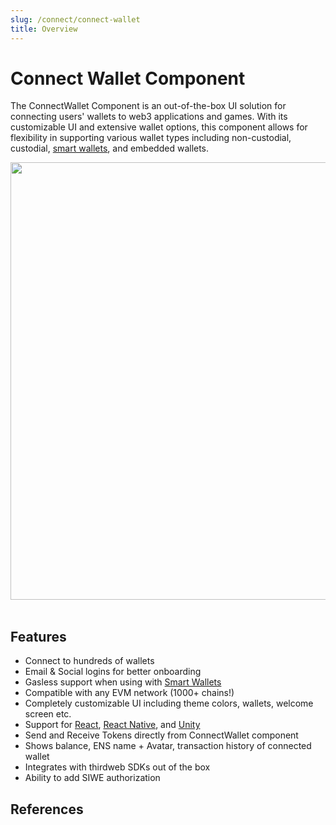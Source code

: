 ```yaml
---
slug: /connect/connect-wallet
title: Overview
---
```



# Connect Wallet Component

The ConnectWallet Component is an out-of-the-box UI solution for connecting users' wallets to web3 applications and games.
With its customizable UI and extensive wallet options,
this component allows for flexibility in supporting various wallet types including non-custodial,
custodial, [smart wallets](/smart-wallet), and embedded wallets.

<div className="col col--12" style={{ padding: 8 }}>
  <QuickstartCard
    name="Try out the ConnectWallet Playground to see it in action!"
    link="https://thirdweb.com/dashboard/wallets/connect"
    image="/assets/product/connect-wallet.png"
  />
</div>

<div
  style={{
    display: "flex",
    justifyContent: "center",
    marginBottom: '50px',
    marginTop: '50px'
}} >

  <img src="/assets/connect-wallet/connect-wallet-hero.webp" width="700" />
</div>

<br />

## Features

- Connect to hundreds of wallets
- Email & Social logins for better onboarding
- Gasless support when using with [Smart Wallets](/wallet/smart-wallet)
- Compatible with any EVM network (1000+ chains!)
- Completely customizable UI including theme colors, wallets, welcome screen etc.
- Support for [React](/connect/usage-with-react-sdk), [React Native](/connect/usage-with-react-native-sdk), and [Unity](/connect/usage-with-unity-sdk)
- Send and Receive Tokens directly from ConnectWallet component
- Shows balance, ENS name + Avatar, transaction history of connected wallet
- Integrates with thirdweb SDKs out of the box
- Ability to add SIWE authorization

## References

<div className="row" style={{ marginBottom: 12, padding: 8, paddingTop: 0 }}>
  <div className="col col--4" style={{ padding: 8 }}>
    <QuickstartCard
      name="React SDK"
      link="/react/react.connectwallet"
      image="/assets/languages/react.png"
    />
  </div>
  <div className="col col--4" style={{ padding: 8 }}>
    <QuickstartCard
      name="React Native SDK"
      link="/react-native/react-native.connectwallet"
      image="/assets/languages/react-native.png"
    />
  </div>
  <div className="col col--4" style={{ padding: 8 }}>
    <QuickstartCard
      name="Unity SDK"
      link="/unity/connectwallet"
      image="/assets/languages/unity.webp"
    />
  </div>
</div>
